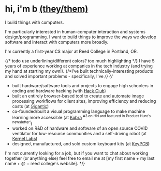 
# hi, i'm b<span class="text-0"> </span><a class="text-accent text-0" href="https://en.pronouns.page/@_m04">(they/them)</a>

I build things with computers.

I'm particularly interested in <H>human-computer interaction</H> and <H>systems design/programming</H>. I want to build things to improve the ways we develop software and interact with computers more broadly.

I'm currently a first-year CS major at Reed College in Portland, OR.

{/* todo use underlining/different colors? too much highlighting */}
I have <H>5 years</H> of experience working at companies in the tech industry (and trying my hand at starting my own!). {/*I've built technically-interesting products and solved important problems - specifically, I've */}
{/* 
- built hardware/software tools and projects to <H>engage high schoolers</H> in coding and hardware hacking (with [Hack Club](https://hackclub.com))
- built an entirely <H>browser-based tool</H> to create and automate <H>image processing workflows</H> for client sites, improving efficiency and reducing costs (at [Gigantic](https://itsgigantic.com))
- <H>co-founded</H>/built a <H>visual programming language</H> to make <H>machine learning</H> more accessible (at [Kobra](https://kobra.dev) <sup>#3 on HN and featured in Product Hunt's newsletter!</sup>)
- worked on R&D of hardware and software of an open source COVID <H>ventilator for low-resource communities</H> and a <H>self-driving robot</H> (at [Kernel Labs](https://kernellabs.io))
- designed, manufactured, and sold <H>custom keyboard kits</H> (at [KeyPCB](https://keypcb.xyz))

I'm not currently looking for a job, but if you want to chat about working together (or anything else) feel free to email me at \[my first name + my last name + @ + reed college's website\]. */}